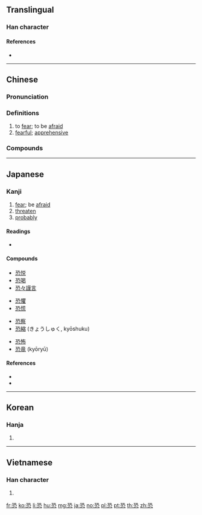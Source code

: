 ==Translingual==

===Han character===
{{Han char|rn=61|rad=心|as=06|sn=10|four=17331|canj=MNP,XMNP|ids=⿱巩心}}

====References====
* {{Han ref|kx=0384.080|dkj=10552|dj=0714.250|hdz=42289.080|uh=6050|ud=24656|bh=AEA3|bd=44707}}

----

==Chinese==
{{zh-forms}}

===Pronunciation===
{{zh-pron
|m=kǒng
|c=hung2
|h=pfs=khiúng
|md=kṳ̄ng
|mn=qz,tw,xm,zz:khióng
|w=2khon
|mc=y
|oc=y
|cat=v,a
}}

===Definitions===
{{zh-hanzi}}

# to [[fear]]; to be [[afraid]]
# [[fearful]]; [[apprehensive]]

===Compounds===
{{zh-der|恐龍|恐怖|唯恐|唯恐不及|恐嚇|恐嚇罪|恐後爭先|恐怕|恐怖主義|恐怖分子|恐怖小說|恐怖時代|恐恐然|恐惶|恐惶悚懼|恐慌|恐慌症|恐慮|恐憂|恐懼|恐懼不安|恐懼症|恐水病|恐變症|恐鳥|惜恐|惟恐|惴恐|惶恐|惶恐不安|擔驚受恐|有恃無恐|深恐|爭先恐後|猶恐|生恐|白色恐怖|皇恐灘|紅色恐怖|經濟恐慌|臨死不恐|臨難不恐|誠恐|誠恐誠惶|誠惶誠恐|震恐|驚恐|驚恐萬分}}

----

==Japanese==

===Kanji===
{{ja-kanji|grade=c|rs=心06}}

# [[fear]]; be [[afraid]]
# [[threaten]]
# [[probably]]

====Readings====
* {{ja-readings|kanon=[[きょう]] (kyō)|goon=[[く]] (ku)|kun=[[おそれる]] (osoreru), [[おそろしい]] (osoroshii), [[おそれ]] (osore)}}

====Compounds====
{{top4}}
* [[恐悦]]
* [[恐喝]]
* [[恐々謹言]]
{{mid4}}
* [[恐懼]]
* [[恐慌]]
{{mid4}}
* [[恐察]]
* [[恐縮]] (きょうしゅく, kyōshuku)
{{mid4}}
* [[恐怖]]
* [[恐竜]] (kyōryū)
{{bottom}}

====References====
* {{S-JIS|8BB0}}
* {{JIS|3632}}

----

==Korean==

===Hanja===
{{ko-hanja|hangeul=[[공]]|eumhun=|rv=gong|mr=kong|y=kong}}

# {{defn|lang=ko|sort=心06}}

----

==Vietnamese==

===Han character===
{{vi-hantu|[[khủng]], [[thứ]]|rs=心06}}

# {{defn|lang=vi|sort=心06}}

[[fr:恐]]
[[ko:恐]]
[[li:恐]]
[[hu:恐]]
[[mg:恐]]
[[ja:恐]]
[[no:恐]]
[[pl:恐]]
[[pt:恐]]
[[th:恐]]
[[zh:恐]]